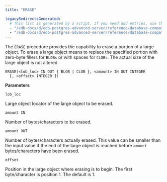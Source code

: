 ```yaml
---
title: "ERASE"

legacyRedirectsGenerated:
  # This list is generated by a script. If you need add entries, use the `legacyRedirects` key.
  - "/edb-docs/d/edb-postgres-advanced-server/reference/database-compatibility-for-oracle-developers-built-in-package-guide/13/erase.html"
  - "/edb-docs/d/edb-postgres-advanced-server/reference/database-compatibility-for-oracle-developers-built-in-package-guide/latest/erase.html"
---
```


The `ERASE` procedure provides the capability to erase a portion of a large object. To erase a large object means to replace the specified portion with zero-byte fillers for `BLOBs` or with spaces for `CLOBs`. The actual size of the large object is not altered.

```text
ERASE(<lob_loc> IN OUT { BLOB | CLOB }, <amount> IN OUT INTEGER
  [, <offset> INTEGER ])
```

**Parameters**

`lob_loc`

 Large object locator of the large object to be erased.

`amount IN`

 Number of bytes/characters to be erased.

`amount OUT`

 Number of bytes/characters actually erased. This value can be smaller than the input value if the end of the large object is reached before `amount` bytes/characters have been erased.

`offset`

 Position in the large object where erasing is to begin. The first byte/character is position 1. The default is 1.
